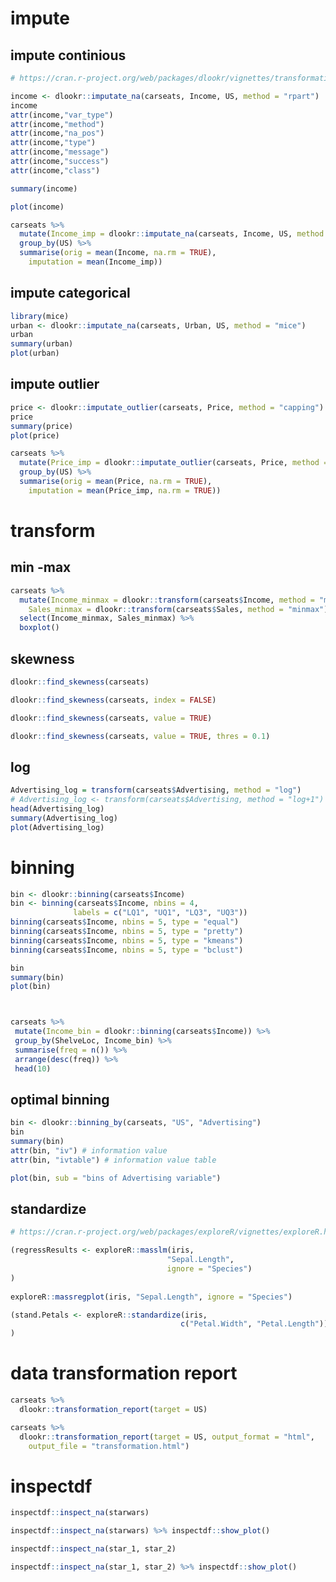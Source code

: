 # impute

## impute continious


```r
# https://cran.r-project.org/web/packages/dlookr/vignettes/transformation.html

income <- dlookr::imputate_na(carseats, Income, US, method = "rpart")
income
attr(income,"var_type")
attr(income,"method")
attr(income,"na_pos")
attr(income,"type")
attr(income,"message")
attr(income,"success")
attr(income,"class")

summary(income)

plot(income)
```



```r
carseats %>%
  mutate(Income_imp = dlookr::imputate_na(carseats, Income, US, method = "knn")) %>%
  group_by(US) %>%
  summarise(orig = mean(Income, na.rm = TRUE),
    imputation = mean(Income_imp))
```


## impute categorical

```r
library(mice)
urban <- dlookr::imputate_na(carseats, Urban, US, method = "mice")
urban 
summary(urban)
plot(urban)
```



## impute outlier

```r
price <- dlookr::imputate_outlier(carseats, Price, method = "capping")
price
summary(price)
plot(price)
```


```r
carseats %>%
  mutate(Price_imp = dlookr::imputate_outlier(carseats, Price, method = "capping")) %>%
  group_by(US) %>%
  summarise(orig = mean(Price, na.rm = TRUE),
    imputation = mean(Price_imp, na.rm = TRUE))
```





# transform


## min -max 

```r
carseats %>% 
  mutate(Income_minmax = dlookr::transform(carseats$Income, method = "minmax"),
    Sales_minmax = dlookr::transform(carseats$Sales, method = "minmax")) %>% 
  select(Income_minmax, Sales_minmax) %>% 
  boxplot()
```


## skewness


```r
dlookr::find_skewness(carseats)

dlookr::find_skewness(carseats, index = FALSE)

dlookr::find_skewness(carseats, value = TRUE)

dlookr::find_skewness(carseats, value = TRUE, thres = 0.1)
```


## log

```r
Advertising_log = transform(carseats$Advertising, method = "log")
# Advertising_log <- transform(carseats$Advertising, method = "log+1")
head(Advertising_log)
summary(Advertising_log)
plot(Advertising_log)
```



# binning

```r
bin <- dlookr::binning(carseats$Income)
bin <- binning(carseats$Income, nbins = 4,
              labels = c("LQ1", "UQ1", "LQ3", "UQ3"))
binning(carseats$Income, nbins = 5, type = "equal")
binning(carseats$Income, nbins = 5, type = "pretty")
binning(carseats$Income, nbins = 5, type = "kmeans")
binning(carseats$Income, nbins = 5, type = "bclust")

bin
summary(bin)
plot(bin)



carseats %>%
 mutate(Income_bin = dlookr::binning(carseats$Income)) %>%
 group_by(ShelveLoc, Income_bin) %>%
 summarise(freq = n()) %>%
 arrange(desc(freq)) %>%
 head(10)

```






## optimal binning

```r
bin <- dlookr::binning_by(carseats, "US", "Advertising")
bin
summary(bin)
attr(bin, "iv") # information value 
attr(bin, "ivtable") # information value table

plot(bin, sub = "bins of Advertising variable")

```


## standardize


```r
# https://cran.r-project.org/web/packages/exploreR/vignettes/exploreR.html

(regressResults <- exploreR::masslm(iris,
                                   "Sepal.Length",
                                   ignore = "Species")
)
 
exploreR::massregplot(iris, "Sepal.Length", ignore = "Species")

(stand.Petals <- exploreR::standardize(iris,
                                      c("Petal.Width", "Petal.Length"))
)
```






# data transformation report


```r
carseats %>%
  dlookr::transformation_report(target = US)

carseats %>%
  dlookr::transformation_report(target = US, output_format = "html", 
    output_file = "transformation.html")

```



# inspectdf

```r
inspectdf::inspect_na(starwars)

inspectdf::inspect_na(starwars) %>% inspectdf::show_plot()

inspectdf::inspect_na(star_1, star_2)

inspectdf::inspect_na(star_1, star_2) %>% inspectdf::show_plot()
```





















